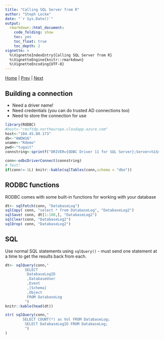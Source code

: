 ```yaml
---
title: "Calling SQL Server from R"
author: "Steph Locke"
date: "`r Sys.Date()`"
output: 
  rmarkdown::html_document: 
    code_folding: show
    toc: yes
    toc_float: true
    toc_depth: 2
vignette: >
  %\VignetteIndexEntry{Calling SQL Server from R}
  %\VignetteEngine{knitr::rmarkdown}
  %\VignetteEncoding{UTF-8}
---
```


[Home](index.html) | [Prev](DataViz.html) | [Next](RFromSQLServer.html)


## Building a connection
- Need a driver name!
- Need credentials (you can do trusted AD connections too)
- Need to store the connection for use
```r
library(RODBC)
#host<-"rmsftdp.northeurope.cloudapp.azure.com"
host<-"104.45.80.173"
db<-"AWDW16"
uname<-"Rdemo"
pwd<-"tugait"
connstring<-sprintf("DRIVER={ODBC Driver 11 for SQL Server};Server=%1$s;Database=%2$s;Uid=%3$s;Pwd=%4$s;",host,db,uname,pwd)

conn<-odbcDriverConnect(connstring)
# Test!
if(conn!=-1L) knitr::kable(sqlTables(conn,schema = "dbo"))
```

## RODBC functions
RODBC comes with some built-in functions for working with your database
```r
dt<- sqlFetch(conn, "DatabaseLog")
sqlCopy( conn, "select * from DatabaseLog", "DatabaseLog2")
sqlSave( conn, dt[1:100,], "DatabaseLog2")
sqlClear(conn, "DatabaseLog2")
sqlDrop( conn, "DatabaseLog2")
```

## SQL
Use normal SQL statements using `sqlQuery()` - must send one statement at a time to get the results back from each.

```r
dt<- sqlQuery(conn,"
         SELECT 
          DatabaseLogID
          ,DatabaseUser
          ,Event
          ,[Schema]
          ,Object
          FROM DatabaseLog
         ")
knitr::kable(head(dt))
```


```r
str( sqlQuery(conn,"
        SELECT COUNT(*) as Vol FROM DatabaseLog;
         SELECT DatabaseLogID FROM DatabaseLog;
         ")
)
```
